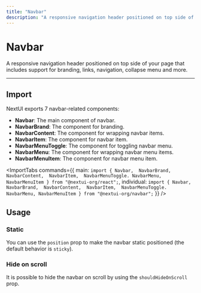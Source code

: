 ```yaml
---
title: "Navbar"
description: "A responsive navigation header positioned on top side of your page that includes support for branding, links, navigation, collapse and more."
---
```



# Navbar

A responsive navigation header positioned on top side of your page that includes support for branding, links, navigation, collapse menu and more.

<ComponentLinks component="navbar" />

---

## Import

NextUI exports 7 navbar-related components:

- **Navbar**: The main component of navbar.
- **NavbarBrand**: The component for branding.
- **NavbarContent**: The component for wrapping navbar items.
- **NavbarItem**: The component for navbar item.
- **NavbarMenuToggle**: The component for toggling navbar menu.
- **NavbarMenu**: The component for wrapping navbar menu items.
- **NavbarMenuItem**: The component for navbar menu item.

<ImportTabs
  commands={{
    main: `import {
  Navbar, 
  NavbarBrand, 
  NavbarContent, 
  NavbarItem, 
  NavbarMenuToggle.
  NavbarMenu,
  NavbarMenuItem
} from "@nextui-org/react";`,
    individual: `import {
  Navbar, 
  NavbarBrand, 
  NavbarContent, 
  NavbarItem, 
  NavbarMenuToggle.
  NavbarMenu,
  NavbarMenuItem
} from "@nextui-org/navbar";`
  }}
/>

## Usage

<CodeDemo 
  asIframe
  title="Usage"
  previewHeight="500px"
  iframeSrc="/examples/navbar/usage"
  files={navbarContent.usage} 
/>


### Static

You can use the `position` prop to make the navbar static positioned (the default behavior is `sticky`).

<CodeDemo 
  asIframe
  title="Static"
  previewHeight="500px"
  iframeSrc="/examples/navbar/static"
  files={navbarContent.static}
/>

### Hide on scroll

It is possible to hide the navbar on scroll by using the `shouldHideOnScroll` prop.

<CodeDemo 
  asIframe
  title="Hide on scroll"
  previewHeight="500px"
  iframeSrc="/examples/navbar/hide-on-scroll"
  files={navbarContent.hideOnScroll}
/>